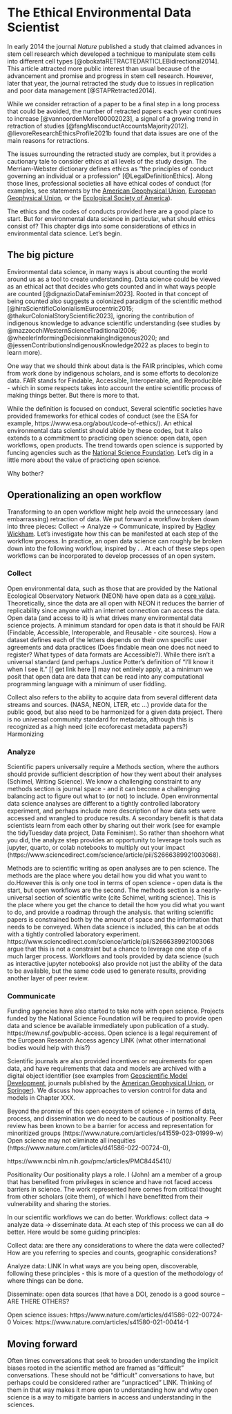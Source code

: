 # The Ethical Environmental Data Scientist {#sec-04ethics}

In early 2014 the journal *Nature* published a study that claimed advances in stem cell research which developed a technique to manipulate stem cells into different cell types [@obokataRETRACTEDARTICLEBidirectional2014]. This article attracted more public interest than usual because of the advancement and promise and progress in stem cell research. However, later that year, the journal retracted the study due to issues in replication and poor data management [@STAPRetracted2014].

While we consider retraction of a paper to be a final step in a long process that could be avoided, the number of retracted papers each year continues to increase [@vannoordenMore100002023], a signal of a growing trend in retraction of studies [@fangMisconductAccountsMajority2012]. @lievoreResearchEthicsProfile2021b found that data issues are one of the main reasons for retractions.

The issues surrounding the retracted study are complex, but it provides a cautionary tale to consider ethics at all levels of the study design. The Merriam-Webster dictionary defines ethics as "the principles of conduct governing an individual or a profession" [@LegalDefinitionEthics]. Along those lines, professional societies all have ethical codes of conduct (for examples, see statements by the [American Geophysical Union](https://www.agu.org/learn-about-agu/about-agu/ethics), [European Geophysical Union](https://www.egu.eu/static/dde6e8f9/about/code_of_conduct.pdf), or the [Ecological Society of America](https://www.esa.org/about/code-of-ethics/)).

The ethics and the codes of conducts provided here are a good place to start. But for environmental data science in particular, what should ethics consist of?  This chapter digs into some considerations of ethics in environmental data science. Let's begin. 

## The big picture
Environmental data science, in many ways is about counting the world around us as a tool to create understanding. Data science could be viewed as an ethical act that decides who gets counted and in what ways people are counted [@dignazioDataFeminism2023]. Rooted in that concept of being counted also suggests a colonized paradigm of the scientific method [@hiraScientificColonialismEurocentric2015; @thakurColonialStoryScientific2023], ignoring the contribution of indigenous knowledge to advance scientific understanding (see studies by @mazzocchiWesternScienceTraditional2006; @wheelerInformingDecisionmakingIndigenous2020; and @jessenContributionsIndigenousKnowledge2022 as places to begin to learn more).


One way that we should think about data is the FAIR principles, which come from work done by indigenous scholars, and is some efforts to decolonize data.  FAIR stands for Findable, Accessible, Interoperable, and Reproducible - which in some respects takes into account the entire scientific process of making things better.  But there is more to that. 

While the definition is focused on conduct, Several scientific societies have provided frameworks for ethical codes of conduct (see the ESA for example, https://www.esa.org/about/code-of-ethics/). An ethical environmental data scientist should abide by these codes, but it also extends to a commitment to practicing open science: open data, open workflows, open products. The trend towards open science is supported by funcing agencies such as the [National Science Foundation](https://www.nsf.gov/data/).  Let’s dig in a little more about the value of practicing open science.




Why bother?  


## Operationalizing an open workflow
Transforming to an open workflow might help avoid the unnecessary (and embarrassing) retraction of data.  We put forward a workflow broken down into three pieces: Collect → Analyze → Communicate, inspired by [Hadley Wickham](https://r4ds.hadley.nz/whole-game). Let’s investigate how this can be manifested at each step of the workflow process. In practice, an open data science can roughly be broken down into the following workflow, inspired by . .  At each of these steps open workflows can be incorporated to develop processes of an open system.




### Collect
Open environmental data, such as those that are provided by the National Ecological Observatory Network (NEON) have open data as a [core value](https://www.neonscience.org/about/visionandmanagement).  Theoretically, since the data are all open with NEON it reduces the barrier of replicability since anyone with an internet connection can access the data. Open data (and access to it) is what drives many environmental data science projects. A minimum standard for open data is that it should be FAIR (Findable, Accessible, Interoperable, and Reusable - cite sources). How a dataset defines each of the letters depends on their own specific user agreements and data practices (Does findable mean one does not need to register? What types of data formats are Accessible?). While there isn’t a universal standard (and perhaps Justice Potter’s definition of “I’ll know it when I see it.” [[ get link here ]] may not entirely apply, at a minimum we posit that open data are data that can be read into any computational programming language with a minimum of user fiddling.

Collect also refers to the ability to acquire data from several different data streams and sources. (NASA, NEON, LTER, etc …) provide data for the public good, but also need to be harmonized for a given data project.  There is no universal community standard for metadata, although this is recognized as a high need (cite ecoforecast metadata papers?)  Harmonizing  

### Analyze
Scientific papers universally require a Methods section, where the authors should provide sufficient description of how they went about their analyses (Schimel, Writing Science). We know a challenging constraint to any methods section is journal space - and it can become a challenging balancing act to figure out what to (or not) to include.  Open environmental data science analyses are different to a tightly controlled laboratory experiment, and perhaps include more description of how data sets were accessed and wrangled to produce results. A secondary benefit is that data scientists learn from each other by sharing out their work (see for example the tidyTuesday data project, Data Feminism).   So rather than shoehorn what you did, the analyze step provides an opportunity to leverage tools such as jupyter, quarto, or colab notebooks to multiply out your impact (https://www.sciencedirect.com/science/article/pii/S2666389921003068).

Methods are to scientific writing as open analyses are to pen science. The methods are the place where you detail how you did what you want to do.However this is only one tool in terms of open science - open data is the start, but open workflows are the second. The methods section is a nearly-universal section of scientific write (cite Schimel, writing science). This is the place where you get the chance to detail the how you did what you want to do, and provide a roadmap through the analysis.  that writing scientific papers is constrained both by the amount of space and the information that needs to be conveyed. When data science is included, this can be at odds with a tightly controlled laboratory experiment. https://www.sciencedirect.com/science/article/pii/S2666389921003068 argue that this is not a constraint but a chance to leverage one step of a much larger process.  Workflows and tools provided by data science (such as interactive jupyter notebooks) also provide not just the ability of the data to be available, but the same code used to generate results, providing another layer of peer review.

### Communicate
Funding agencies have also started to take note with open science. Projects funded by the National Science Foundation will be required to provide open data and science be available immediately upon publication of a study. https://new.nsf.gov/public-access. Open science is a legal requirement of the European Research Access agency LINK  (what other international bodies would help with this?)

Scientific journals are also provided incentives or requirements for open data, and have requirements that data and models are archived with a digital object identifier (see examples from [Geoscientific Model Development](https://www.geoscientific-model-development.net/policies/code_and_data_policy.html), journals published by the [American Geophysical Union](https://www.agu.org/publish-with-agu/publish/author-resources/data-and-software-for-authors), or [Springer](https://www.springernature.com/gp/open-research/journals-books/journals)). We discuss how approaches to version control for data and models in Chapter XXX.

Beyond the promise of this open ecosystem of science - in terms of data, process, and dissemination we do need to be cautious of positionality. Peer review has been known to be a barrier for access and representation for minoritized groups (https://www.nature.com/articles/s41559-023-01999-w) Open science may not eliminate all inequities (https://www.nature.com/articles/d41586-022-00724-0), 

https://www.ncbi.nlm.nih.gov/pmc/articles/PMC8445410/

Positionality
Our positionality plays a role. I (John) am a member of a group that has benefited from privileges in science and have not faced access barriers in science. The work represented here comes from critical thought from other scholars (cite them), of which I have benefitted from their vulnerability and sharing the stories. 



In our scientific workflows we can do better. Workflows: collect data → analyze data → disseminate data.  At each step of this process we can all do better.  Here would be some guiding principles:

Collect data: are there any considerations to where the data were collected? How are you referring to species and counts, geographic considerations?

Analyze data: LINK In what ways are you being open, discoverable, following these principles - this is more of a question of the methodology of where things can be done.

Disseminate: open data sources (that have a DOI, zenodo is a good source – ARE THERE OTHERS?



Open science issues:
https://www.nature.com/articles/d41586-022-00724-0
Voices: https://www.nature.com/articles/s41580-021-00414-1

## Moving forward
Often times conversations that seek to broaden understanding the implicit biases rooted in the scientific method are framed as "difficult" conversations. These should not be “difficult” conversations to have, but perhaps could be considered rather are “unpracticed” LINK.  Thinking of them in that way makes it more open to understanding how and why open science is a way to mitigate barriers in access and understanding in the sciences.

